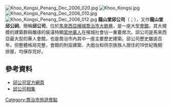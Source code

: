 [[Image:Khoo_Kongsi_Penang_Dec_2006_020.jpg|thumb]]
[[Image:Khoo_Kongsi.jpg|thumb]]
[[Image:Khoo_Kongsi_Penang_Dec_2006_010.jpg|thumb]]
[[Image:Khoo_Kongsi_Penang_Dec_2006_012.jpg|thumb]]
'''龍山堂邱公司'''（{{lang-nan|Liông-san-tông Khu Kong-si}}；{{Lang-en|Leong San Tong Khoo Kongsi}}），又作'''龍山堂邱公祠'''，簡稱'''邱公司'''，位於[[馬來西亞|馬來西亞]][[檳城|檳城]][[喬治市|喬治市]][[大銃巷|大銃巷]]，是一座大型[[會館|會館]]，其大規模的建築群與雕琢的裝潢特顯[[馬來西亞華人|當地華人]]在檳城社會佔一重要席次。邱公司是馬來西亞最大型的華人會館，也是喬治市內其中一座主要歷史建築。邱公司歷史雖逾百年，但整體格局完整，會館的附設建築、大戲台和供宗族族人居住的19世紀晚期排屋，均保存完好。

== 參考資料 ==
{{commonscat-inline|Leong San Tong Khoo Kongsi, Penang}}
* [http://www.khookongsi.com.my/ 邱公司官方網頁]
* [https://archive.is/20130222124642/http://www.yuliang11.net/photography/khoo-kongsi-penang/ 邱公司相集]

[[Category:喬治市旅遊景點|Category:喬治市旅遊景點]]
